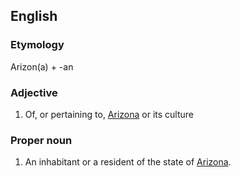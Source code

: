 ==English==

===Etymology===
Arizon(a) + -an

===Adjective===
{{en-adj|-}}

# Of, or pertaining to, [[Arizona]] or its culture

===Proper noun===
{{en-proper noun|Arizonans}}

# An inhabitant or a resident of the state of [[Arizona]].